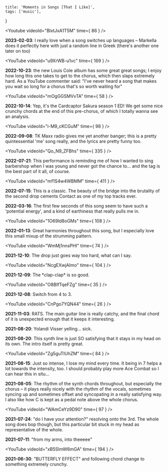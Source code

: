     title: 'Moments in Songs [That I Like]',
    tags: ['music'],
}

<Youtube videoId="BlxtJxA1T5M" time={ 86 } />

**2023-02-03**: I really love when a song switches up languages – Markella does it perfectly here with just a random line in Greek (there's another one later on too)

<YouTube videoId="u9XrWB-u1vc" time={ 169 } />

**2022-10-23**: the new Louis Cole album has some great great songs; I enjoy how long this one takes to get to the chorus, which then slaps extremely hard. As a YouTube commenter said: "I've never heard a song that makes you wait so long for a chorus that's so worth waiting for"

<YouTube videoId="mOgGGSMVvTA" time={ 58 } />

**2022-10-14**: Yep, it's the Cardcaptor Sakura season 1 ED! We get some nice crunchy chords at the end of this pre-chorus, of which I totally wanna see an analysis.

<YouTube videoId="i-M9_cKCGuM" time={ 98 } />

**2022-09-08**: TK Maxx radio gives me yet another banger; this is a pretty quintessential 'me' song really, and the lyrics are pretty funny too.

<YouTube videoId="Qo_N9_ZFBhs" time={ 335 } />

**2022-07-21**: This performance is reminding me of how I wanted to sing barbershop when I was young and never got the chance to... and the tag is the best part of it all, of course.

<YouTube videoId="mf1S4w4WBMM" time={ 411 } />

**2022-07-15**: This is a classic. The beauty of the bridge into the brutality of the second drop cements Contact as one of my top tracks ever.

<YouTube videoId="DDYgBT2WW-s" />

**2022-03-16**: The first few seconds of this song seem to have such a 'potential energy', and a kind of earthiness that really pulls me in.

<YouTube videoId="1O69ld8oGMs" time={ 108 } />

**2022-01-13**: Great harmonies throughout this song, but I especially love this small mixup of the strumming pattern.

<YouTube videoId="WmMj1nnsPHI" time={ 74 } />

**2021-12-10**: The drop just goes way too hard, what can I say.

<YouTube videoId="NcgEXwjAImo" time={ 104 } />

**2021-12-09**: The \*clap-clap\* is so good.

<YouTube videoId="O8BIfTqeFZg" time={ 35 } />

**2021-12-08**: Switch from 4 to 3.

<YouTube videoId="CnPgo7YQN44" time={ 26 } />

**2021-11-03**: RATS. The main guitar line is really catchy, and the final chord of it is unexpected enough that it keeps it interesting.

<YouTube videoId="fqN6JguMBeo" />

**2021-08-20**: Yolandi Visser yelling... sick.

<YouTube videoId="gWIkiI_UmeE" />

**2021-08-20**: This synth line is just SO satisfying that it stays in my head on its own. The intro itself is pretty great.

<YouTube videoId="Zg5guTIUhZM" time={ 84 } />

**2021-08-15**: Just so intense, I lose my mind every time. It being in 7 helps a lot towards the intensity, too. I should probably play more Ace Combat so I can hear this in situ...

<YouTube videoId="0BnIWrsrNd4" />

**2021-08-05**: The rhythm of the synth chords throughout, but especially the chorus – it plays really nicely with the rhythm of the vocals, sometimes syncing up and sometimes offset and syncopating in a really satisfying way. I also like how C is kept as a pedal note above the whole chorus.

<YouTube videoId="WAmCeYz9D90" time={ 97 } />

**2021-07-24**: "do I have your attention?" resolving onto the 3rd. The whole song does bop though, but this particular bit stuck in my head as representative of the whole.

<YouTube videoId="K17df81RL9Y" />

**2021-07-11**: "from my arms, into theeeee"

<YouTube videoId="xB5SImW6mGA" time={ 194 } />

**2021-06-30**: "BUTTERFLY EFFECT" and following chord change to something extremely crunchy.